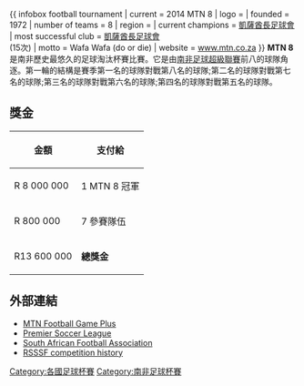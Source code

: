 {{ infobox football tournament
| current           = 2014 MTN 8
| logo              = <!-- 檔案不存在 [[File:Mtn8.jpg|180px]] -->
| founded           = 1972
| number of teams   = 8
| region            = {{flagcountry|South Africa}}
| current champions = [[凱薩酋長足球會|凱薩酋長足球會]]
| most successful club = [[凱薩酋長足球會|凱薩酋長足球會]]<br />(15次)
| motto             = Wafa Wafa (do or die)
| website           = [http://www.mtn.co.za/ www.mtn.co.za]
}}
'''MTN 8'''是南非歷史最悠久的足球淘汰杯賽比賽。它是由[[南非足球超級聯賽|南非足球超級聯賽]]前八的球隊角逐。第一輪的結構是賽季第一名的球隊對戰第八名的球隊;第二名的球隊對戰第七名的球隊;第三名的球隊對戰第六名的球隊;第四名的球隊對戰第五名的球隊。

==獎金==
{|
|-
!金額
!支付給
|-
|R 8 000 000
|1 MTN 8 冠軍
|-
|R 800 000
|7 參賽隊伍
|-
|R13 600 000
|'''總獎金'''
|}

==外部連結==
*[https://web.archive.org/web/20161106143326/http://m-game.mtnonline.com/channel%21recommend.action MTN Football Game Plus]
*[http://www.psl.co.za/ Premier Soccer League] {{Wayback|url=http://www.psl.co.za/ |date=20110226082047 }}
*[https://web.archive.org/web/20080516013615/http://www.safagoal.net/ South African Football Association]
*[http://www.rsssf.com/tablesz/zafcuphist.html RSSSF competition history] {{Wayback|url=http://www.rsssf.com/tablesz/zafcuphist.html |date=20171230082359 }}

[[Category:各國足球杯賽|Category:各國足球杯賽]]
[[Category:南非足球杯賽|Category:南非足球杯賽]]